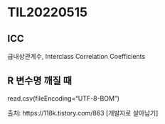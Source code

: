 # TIL20220515

## ICC

급내상관계수, Interclass Correlation Coefficients

## R 변수명 깨질 때

read.csv(fileEncoding="UTF-8-BOM")

출처: https://118k.tistory.com/863 \[개발자로 살아남기]
